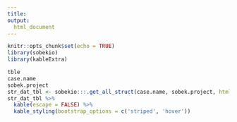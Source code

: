 ---
title:
output:
  html_document
---

```{r setup, include=FALSE}
knitr::opts_chunk$set(echo = TRUE)
library(sobekio)
library(kableExtra)
```
<script>
$(document).ready(function(){
    $('[data-toggle="popover"]').popover(); 
});
</script>


```{r echo=FALSE, message=TRUE, warning=TRUE}
tble
case.name
sobek.project
str_dat_tbl <- sobekio:::.get_all_struct(case.name, sobek.project, html = TRUE, tble = tble)
str_dat_tbl %>%
  kable(escape = FALSE) %>%
  kable_styling(bootstrap_options = c('striped', 'hover'))
```